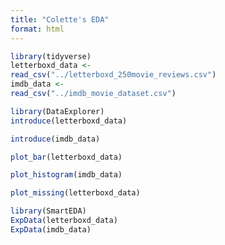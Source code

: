 ```yaml
---
title: "Colette's EDA"
format: html
---
```


```r
library(tidyverse)
letterboxd_data <-
read_csv("../letterboxd_250movie_reviews.csv")
imdb_data <-
read_csv("../imdb_movie_dataset.csv")
```

```r
library(DataExplorer)
introduce(letterboxd_data)

introduce(imdb_data)

plot_bar(letterboxd_data)

plot_histogram(imdb_data)

plot_missing(letterboxd_data)
```
```r
library(SmartEDA)
ExpData(letterboxd_data)
ExpData(imdb_data)
```



